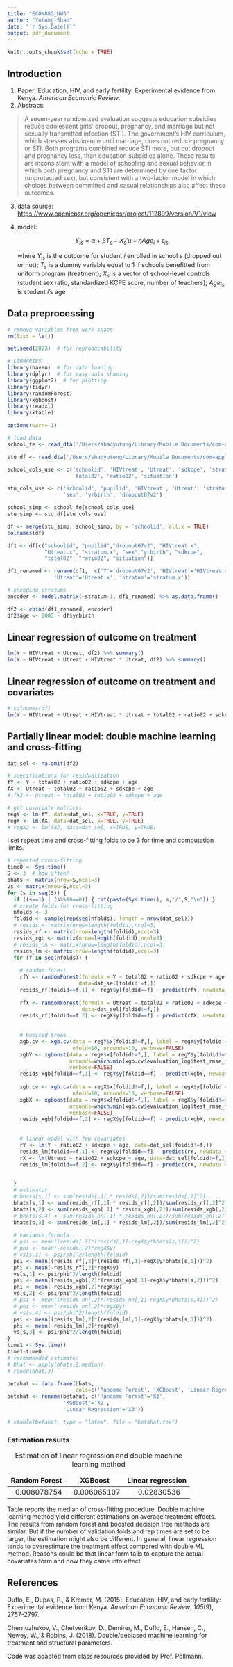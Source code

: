 ```yaml
---
title: "ECON883_HW3"
author: "Yutong Shao"
date: "`r Sys.Date()`"
output: pdf_document
---
```


```r
knitr::opts_chunk$set(echo = TRUE)
```

## Introduction

1.  Paper: Education, HIV, and early fertility: Experimental evidence from Kenya. *American Economic Review*.
2.  Abstract:

> A seven-year randomized evaluation suggests education subsidies reduce adolescent girls' dropout, pregnancy, and marriage but not sexually transmitted infection (STI). The government's HIV curriculum, which stresses abstinence until marriage, does not reduce pregnancy or STI. Both programs combined reduce STI more, but cut dropout and pregnancy less, than education subsidies alone. These results are inconsistent with a model of schooling and sexual behavior in which both pregnancy and STI are determined by one factor (unprotected sex), but consistent with a two-factor model in which choices between committed and casual relationships also affect these outcomes.

3.  data source: <https://www.openicpsr.org/openicpsr/project/112899/version/V1/view>

4.  model:

    $$
    Y_{is} = \alpha + \beta T_s + X_s' \mu + \eta Age_i + \epsilon_{is}
    $$

    where $Y_{is}$ is the outcome for student $i$ enrolled in school $s$ (dropped out or not); $T_s$ is a dummy variable equal to 1 if schools benefitted from uniform program (treatment); $X_s$ is a vector of school-level controls (student sex ratio, standardized KCPE score, number of teachers); $Age_{is}$ is student $i$'s age

## Data preprocessing

```r

# remove variables from work space
rm(list = ls())

set.seed(2023)  # for reproducability

# LIBRARIES
library(haven)  # for data loading
library(dplyr)  # for easy data shaping
library(ggplot2)  # for plotting
library(tidyr)
library(randomForest)
library(xgboost)
library(readxl)
library(xtable)

options(warn=-1)

```

```r
# load data
school_fe <- read_dta('/Users/shaoyutong/Library/Mobile Documents/com~apple~CloudDocs/ECON883/data/HIV_Duflo/school_info.dta')

stu_df <- read_dta('/Users/shaoyutong/Library/Mobile Documents/com~apple~CloudDocs/ECON883/data/HIV_Duflo/studysample_allmerged.dta')
```

```r
school_cols_use <- c('schoolid', 'HIVtreat', 'Utreat', 'sdkcpe', 'stratum',
                     'total02', 'ratio02', 'situation')

stu_cols_use <- c('schoolid', 'pupilid', 'HIVtreat', 'Utreat', 'stratum',
                  'sex', 'yrbirth', 'dropout07v2')

school_simp <- school_fe[school_cols_use]
stu_simp <- stu_df[stu_cols_use]

df <- merge(stu_simp, school_simp, by = 'schoolid', all.x = TRUE)
colnames(df)
```

```r

df1 <- df[c("schoolid", "pupilid","dropout07v2", "HIVtreat.x", 
            "Utreat.x", "stratum.x", "sex","yrbirth", "sdkcpe",
            "total02", "ratio02", "situation")]

df1_renamed <- rename(df1,  c('Y'='dropout07v2', 'HIVtreat'='HIVtreat.x', 
               'Utreat'='Utreat.x', 'stratum'='stratum.x'))

# encoding stratums
encoder <- model.matrix(~stratum-1, df1_renamed) %>% as.data.frame()

df2 <- cbind(df1_renamed, encoder)
df2$age <- 2005 - df$yrbirth

```

## Linear regression of outcome on treatment

```r

lm(Y ~ HIVtreat + Utreat, df2) %>% summary()
lm(Y ~ HIVtreat + Utreat + HIVtreat * Utreat, df2) %>% summary()
```

## Linear regression of outcome on treatment and covariates

```r
# colnames(df)
lm(Y ~ HIVtreat + Utreat + HIVtreat * Utreat + total02 + ratio02 + sdkcpe + age, df2) %>% summary()

```

## Partially linear model: double machine learning and cross-fitting

```r
dat_sel <- na.omit(df2)

# specifications for residualization
fY <- Y ~ total02 + ratio02 + sdkcpe + age
fX <- Utreat ~ total02 + ratio02 + sdkcpe + age
# fX2 <- Utreat ~ total02 + ratio02 + sdkcpe + age

# get covariate matrices
regY <- lm(fY, data=dat_sel, x=TRUE, y=TRUE)
regX <- lm(fX, data=dat_sel, x=TRUE, y=TRUE)
# regX2 <- lm(fX2, data=dat_sel, x=TRUE, y=TRUE)

```

I set repeat time and cross-fitting folds to be 3 for time and computation limits.

```r
# repeated cross-fitting
time0 <- Sys.time()
S <- 3  # how often?
bhats <- matrix(nrow=S,ncol=3)
vs <- matrix(nrow=S,ncol=3)
for (s in seq(S)) {
  if ((s==1) | (s%%10==0)) { cat(paste(Sys.time(), s,"/",S,"\n")) }
  # create folds for cross-fitting
  nfolds <- 3
  foldid <- sample(rep(seq(nfolds), length = nrow(dat_sel)))
  # resids <- matrix(nrow=length(foldid),ncol=3)
  resids_rf <- matrix(nrow=length(foldid),ncol=3)
  resids_xgb <- matrix(nrow=length(foldid),ncol=3)
  # resids_nn <- matrix(nrow=length(foldid),ncol=3)
  resids_lm <- matrix(nrow=length(foldid),ncol=3)
  for (f in seq(nfolds)) {
   
    # random forest
    rfY <- randomForest(formula = Y ~ total02 + ratio02 + sdkcpe + age,
                       data=dat_sel[foldid!=f,])
    resids_rf[foldid==f,1] <- regY$y[foldid==f] - predict(rfY, newdata = dat_sel[foldid==f,])
    
    rfX <- randomForest(formula = Utreat ~ total02 + ratio02 + sdkcpe + age,
                        data=dat_sel[foldid!=f,])
    resids_rf[foldid==f,2] <- regX$y[foldid==f] - predict(rfX, newdata = dat_sel[foldid==f,])
    
    
    # boosted trees
    xgb.cv <- xgb.cv(data = regY$x[foldid!=f,], label = regY$y[foldid!=f],
                     nfold=10, nrounds=10, verbose=FALSE)
    xgbY <- xgboost(data = regY$x[foldid!=f,], label = regY$y[foldid!=f],
                    nrounds=which.min(xgb.cv$evaluation_log$test_rmse_mean),
                    verbose=FALSE)
    resids_xgb[foldid==f,1] <- regY$y[foldid==f] - predict(xgbY, newdata = regY$x[foldid==f,])
    
    xgb.cv <- xgb.cv(data = regX$x[foldid!=f,], label = regX$y[foldid!=f],
                     nfold=10, nrounds=10, verbose=FALSE)
    xgbX <- xgboost(data = regX$x[foldid!=f,], label = regX$y[foldid!=f],
                    nrounds=which.min(xgb.cv$evaluation_log$test_rmse_mean),
                    verbose=FALSE)
    resids_xgb[foldid==f,2] <- regX$y[foldid==f] - predict(xgbX, newdata = regX$x[foldid==f,])
    
    
    # linear model with few covariates
    rY <- lm(Y ~ ratio02 + sdkcpe + age, data=dat_sel[foldid!=f,])
    resids_lm[foldid==f,1] <- regY$y[foldid==f] - predict(rY, newdata = dat_sel[foldid==f,])
    rX <- lm(Utreat ~ ratio02 + sdkcpe + age, data=dat_sel[foldid!=f,])
    resids_lm[foldid==f,2] <- regX$y[foldid==f] - predict(rX, newdata = dat_sel[foldid==f,])

    
  }
  # estimator
  # bhats[s,1] <- sum(resids[,1] * resids[,2])/sum(resids[,2]^2)
  bhats[s,1] <- sum(resids_rf[,1] * resids_rf[,2])/sum(resids_rf[,2]^2)
  bhats[s,2] <- sum(resids_xgb[,1] * resids_xgb[,2])/sum(resids_xgb[,2]^2)
  # bhats[s,4] <- sum(resids_nn[,1] * resids_nn[,2])/sum(resids_nn[,2]^2)
  bhats[s,3] <- sum(resids_lm[,1] * resids_lm[,2])/sum(resids_lm[,2]^2)
  
  # variance formula
  # psi <- mean((resids[,2]*(resids[,1]-regX$y*bhats[s,1]))^2)
  # phi <- mean(-resids[,2]*regX$y)
  # vs[s,1] <- psi/phi^2/length(foldid)
  psi <- mean((resids_rf[,2]*(resids_rf[,1]-regX$y*bhats[s,1]))^2)
  phi <- mean(-resids_rf[,2]*regX$y)
  vs[s,1] <- psi/phi^2/length(foldid)
  psi <- mean((resids_xgb[,2]*(resids_xgb[,1]-regX$y*bhats[s,2]))^2)
  phi <- mean(-resids_xgb[,2]*regX$y)
  vs[s,2] <- psi/phi^2/length(foldid)
  # psi <- mean((resids_nn[,2]*(resids_nn[,1]-regX$y*bhats[s,4]))^2)
  # phi <- mean(-resids_nn[,2]*regX$y)
  # vs[s,4] <- psi/phi^2/length(foldid)
  psi <- mean((resids_lm[,2]*(resids_lm[,1]-regX$y*bhats[s,3]))^2)
  phi <- mean(-resids_lm[,2]*regX$y)
  vs[s,3] <- psi/phi^2/length(foldid)
}
time1 <- Sys.time()
time1-time0
# recommended estimate:
# bhat <- apply(bhats,2,median)
# round(bhat,3)
```

```r
betahat <- data.frame(bhats, 
                      cols=c('Randome Forest', 'XGBoost', 'Linear Regression'))
betahat <- rename(betahat, c('Randome Forest'='X1', 
                  'XGBoost'='X2', 
                  'Linear Regression'='X3'))

# xtable(betahat, type = "latex", file = "betahat.tex")
```

### Estimation results

| Random Forest |   XGBoost    | Linear regression |
|:-------------:|:------------:|:-----------------:|
| -0.008078754  | -0.006065107 |    -0.02830536    |

: Estimation of linear regression and double machine learning method

Table reports the median of cross-fitting procedure. Double machine learning method yield different estimations on average treatment effects. The results from random forest and boosted decision tree methods are similar. But if the number of validation folds and rep times are set to be larger, the estimation might also be different. In general, linear regression tends to overestimate the treatment effect compared with double ML method. Reasons could be that linear form fails to capture the actual covariates form and how they came into effect.

## References

Duflo, E., Dupas, P., & Kremer, M. (2015). Education, HIV, and early fertility: Experimental evidence from Kenya. *American Economic Review*, *105*(9), 2757-2797.

Chernozhukov, V., Chetverikov, D., Demirer, M., Duflo, E., Hansen, C., Newey, W., & Robins, J. (2018). Double/debiased machine learning for treatment and structural parameters.

Code was adapted from class resources provided by Prof. Pollmann.
